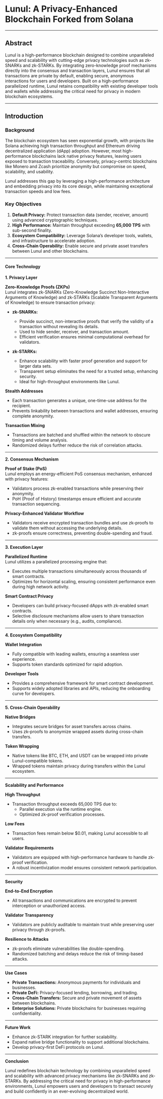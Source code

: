 # Lunul: A Privacy-Enhanced Blockchain Forked from Solana

---

## **Abstract**
Lunul is a high-performance blockchain designed to combine unparalleled speed and scalability with cutting-edge privacy technologies such as zk-SNARKs and zk-STARKs. By integrating zero-knowledge proof mechanisms directly into the consensus and transaction layers, Lunul ensures that all transactions are private by default, enabling secure, anonymous interactions for users and developers. Built on a high-performance parallelized runtime, Lunul retains compatibility with existing developer tools and wallets while addressing the critical need for privacy in modern blockchain ecosystems.

---

## **Introduction**

### **Background**
The blockchain ecosystem has seen exponential growth, with projects like Solana achieving high transaction throughput and Ethereum driving decentralized application (dApp) adoption. However, most high-performance blockchains lack native privacy features, leaving users exposed to transaction traceability. Conversely, privacy-centric blockchains like Monero and Zcash prioritize anonymity but compromise on speed, scalability, and usability.

Lunul addresses this gap by leveraging a high-performance architecture and embedding privacy into its core design, while maintaining exceptional transaction speeds and low fees.

### **Key Objectives**
1. **Default Privacy:** Protect transaction data (sender, receiver, amount) using advanced cryptographic techniques.
2. **High Performance:** Maintain throughput exceeding **65,000 TPS** with sub-second finality.
3. **Ecosystem Compatibility:** Leverage Solana’s developer tools, wallets, and infrastructure to accelerate adoption.
4. **Cross-Chain Operability:** Enable secure and private asset transfers between Lunul and other blockchains.

---

#### **Core Technology**

**1. Privacy Layer**

**Zero-Knowledge Proofs (ZKPs)**  
Lunul integrates zk-SNARKs (Zero-Knowledge Succinct Non-Interactive Arguments of Knowledge) and zk-STARKs (Scalable Transparent Arguments of Knowledge) to ensure transaction privacy:

- **zk-SNARKs:**
  - Provide succinct, non-interactive proofs that verify the validity of a transaction without revealing its details.
  - Used to hide sender, receiver, and transaction amount.
  - Efficient verification ensures minimal computational overhead for validators.

- **zk-STARKs:**
  - Enhance scalability with faster proof generation and support for larger data sets.
  - Transparent setup eliminates the need for a trusted setup, enhancing security.
  - Ideal for high-throughput environments like Lunul.

**Stealth Addresses**
- Each transaction generates a unique, one-time-use address for the recipient.
- Prevents linkability between transactions and wallet addresses, ensuring complete anonymity.

**Transaction Mixing**
- Transactions are batched and shuffled within the network to obscure timing and volume analysis.
- Randomized delays further reduce the risk of correlation attacks.

---

**2. Consensus Mechanism**

**Proof of Stake (PoS)**  
Lunul employs an energy-efficient PoS consensus mechanism, enhanced with privacy features:

- Validators process zk-enabled transactions while preserving their anonymity.
- PoH (Proof of History) timestamps ensure efficient and accurate transaction sequencing.

**Privacy-Enhanced Validator Workflow**
- Validators receive encrypted transaction bundles and use zk-proofs to validate them without accessing the underlying details.
- zk-proofs ensure correctness, preventing double-spending and fraud.

---

**3. Execution Layer**

**Parallelized Runtime**  
Lunul utilizes a parallelized processing engine that:

- Executes multiple transactions simultaneously across thousands of smart contracts.
- Optimizes for horizontal scaling, ensuring consistent performance even during high network activity.

**Smart Contract Privacy**
- Developers can build privacy-focused dApps with zk-enabled smart contracts.
- Selective disclosure mechanisms allow users to share transaction details only when necessary (e.g., audits, compliance).

---

**4. Ecosystem Compatibility**

**Wallet Integration**
- Fully compatible with leading wallets, ensuring a seamless user experience.
- Supports token standards optimized for rapid adoption.

**Developer Tools**
- Provides a comprehensive framework for smart contract development.
- Supports widely adopted libraries and APIs, reducing the onboarding curve for developers.

---

**5. Cross-Chain Operability**

**Native Bridges**
- Integrates secure bridges for asset transfers across chains.
- Uses zk-proofs to anonymize wrapped assets during cross-chain transfers.

**Token Wrapping**
- Native tokens like BTC, ETH, and USDT can be wrapped into private Lunul-compatible tokens.
- Wrapped tokens maintain privacy during transfers within the Lunul ecosystem.

---

**Scalability and Performance**

**High Throughput**
- Transaction throughput exceeds 65,000 TPS due to:
  - Parallel execution via the runtime engine.
  - Optimized zk-proof verification processes.

**Low Fees**
- Transaction fees remain below $0.01, making Lunul accessible to all users.

**Validator Requirements**
- Validators are equipped with high-performance hardware to handle zk-proof verification.
- A robust incentivization model ensures consistent network participation.

---

**Security**

**End-to-End Encryption**
- All transactions and communications are encrypted to prevent interception or unauthorized access.

**Validator Transparency**
- Validators are publicly auditable to maintain trust while preserving user privacy through zk-proofs.

**Resilience to Attacks**
- zk-proofs eliminate vulnerabilities like double-spending.
- Randomized batching and delays reduce the risk of timing-based attacks.

---

**Use Cases**

- **Private Transactions:** Anonymous payments for individuals and businesses.
- **Private DeFi:** Privacy-focused lending, borrowing, and trading.
- **Cross-Chain Transfers:** Secure and private movement of assets between blockchains.
- **Enterprise Solutions:** Private blockchains for businesses requiring confidentiality.

---

**Future Work**

- Enhance zk-STARK integration for further scalability.
- Expand native bridge functionality to support additional blockchains.
- Develop privacy-first DeFi protocols on Lunul.

---

**Conclusion**

Lunul redefines blockchain technology by combining unparalleled speed and scalability with advanced privacy mechanisms like zk-SNARKs and zk-STARKs. By addressing the critical need for privacy in high-performance environments, Lunul empowers users and developers to transact securely and build confidently in an ever-evolving decentralized world.

